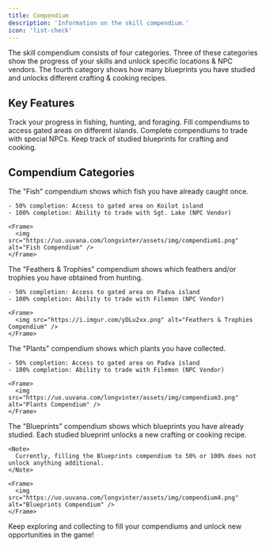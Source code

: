 ```yaml
---
title: Compendium
description: 'Information on the skill compendium.'
icon: 'list-check'
---
```


The skill compendium consists of four categories. Three of these categories show the progress of your skills and unlock specific locations & NPC vendors. The fourth category shows how many blueprints you have studied and unlocks different crafting & cooking recipes.

## Key Features

<CardGroup cols={2}>
  <Card title="Skill Progress" icon="chart-line">
    Track your progress in fishing, hunting, and foraging.
  </Card>
  <Card title="Unlock Locations" icon="map-location-dot">
    Fill compendiums to access gated areas on different islands.
  </Card>
  <Card title="NPC Vendors" icon="shop">
    Complete compendiums to trade with special NPCs.
  </Card>
  <Card title="Blueprint Tracking" icon="scroll">
    Keep track of studied blueprints for crafting and cooking.
  </Card>
</CardGroup>

## Compendium Categories

<Tabs>
  <Tab title="Fish">
    The "Fish" compendium shows which fish you have already caught once.
    
    - 50% completion: Access to gated area on Koilot island
    - 100% completion: Ability to trade with Sgt. Lake (NPC Vendor)

    <Frame>
      <img src="https://uo.uuvana.com/longvinter/assets/img/compendium1.png" alt="Fish Compendium" />
    </Frame>
  </Tab>
  <Tab title="Feathers & Trophies">
    The "Feathers & Trophies" compendium shows which feathers and/or trophies you have obtained from hunting.
    
    - 50% completion: Access to gated area on Padva island
    - 100% completion: Ability to trade with Filemon (NPC Vendor)

    <Frame>
      <img src="https://i.imgur.com/yDLu2xx.png" alt="Feathers & Trophies Compendium" />
    </Frame>
  </Tab>
  <Tab title="Plants">
    The "Plants" compendium shows which plants you have collected.
    
    - 50% completion: Access to gated area on Padva island
    - 100% completion: Ability to trade with Filemon (NPC Vendor)

    <Frame>
      <img src="https://uo.uuvana.com/longvinter/assets/img/compendium3.png" alt="Plants Compendium" />
    </Frame>
  </Tab>
  <Tab title="Blueprints">
    The "Blueprints" compendium shows which blueprints you have already studied. Each studied blueprint unlocks a new crafting or cooking recipe.
    
    <Note>
      Currently, filling the Blueprints compendium to 50% or 100% does not unlock anything additional.
    </Note>

    <Frame>
      <img src="https://uo.uuvana.com/longvinter/assets/img/compendium4.png" alt="Blueprints Compendium" />
    </Frame>
  </Tab>
</Tabs>

<Callout type="info">
  Keep exploring and collecting to fill your compendiums and unlock new opportunities in the game!
</Callout>